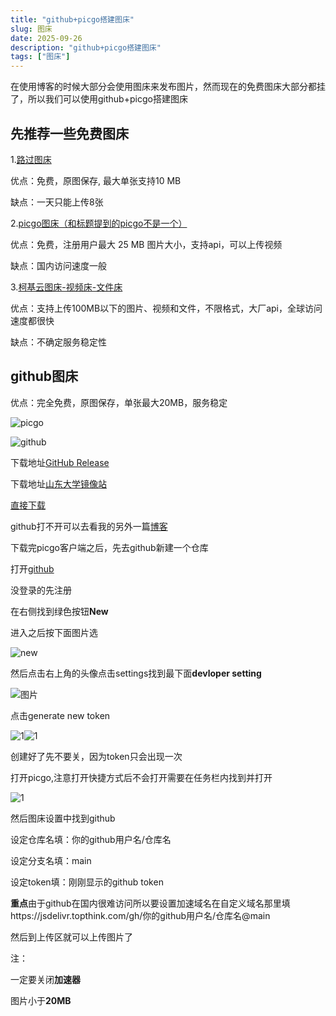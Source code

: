 ```yaml
---
title: "github+picgo搭建图床"
slug: 图床
date: 2025-09-26
description: "github+picgo搭建图床"
tags: ["图床"]
---
```


在使用博客的时候大部分会使用图床来发布图片，然而现在的免费图床大部分都挂了，所以我们可以使用github+picgo搭建图床

## 先推荐一些免费图床

1.[路过图床](https://imgse.com/)

  优点：免费，原图保存, 最大单张支持10 MB

  缺点：一天只能上传8张

2.[picgo图床（和标题提到的picgo不是一个）](https://www.picgo.net/)

  优点：免费，注册用户最大 25 MB 图片大小，支持api，可以上传视频

  缺点：国内访问速度一般

3.[柯基云图床-视频床-文件床](https://tc.qdqqd.com/)

  优点：支持上传100MB以下的图片、视频和文件，不限格式，大厂api，全球访问速度都很快

  缺点：不确定服务稳定性

## github图床

  优点：完全免费，原图保存，单张最大20MB，服务稳定

![picgo](https://jsdelivr.topthink.com/gh/SWC519/blog-img@main/img/New%20LOGO-150.png)

![github](https://jsdelivr.topthink.com/gh/SWC519/blog-img@main/img/OIP-C.webp)

下载地址[GitHub Release](https://mirrors.sdu.edu.cn/github-release/1758802918/github-release/Molunerfinn_PicGo/)

下载地址[山东大学镜像站](https://mirrors.sdu.edu.cn/github-release/1758802918/github-release/Molunerfinn_PicGo/)

[直接下载](https://mirrors.sdu.edu.cn/github-release/1758802918/github-release/Molunerfinn_PicGo/v2.3.1/PicGo-Setup-2.3.1.exe)

github打不开可以去看我的另外一篇[博客](https://blog.enencloud.us.kg/posts/1)

下载完picgo客户端之后，先去github新建一个仓库

打开[github](https://github.com/)

没登录的先注册

在右侧找到绿色按钮**New**

进入之后按下面图片选

![new](https://jsdelivr.topthink.com/gh/SWC519/blog-img@main/img/20250926124917.png)

然后点击右上角的头像点击settings找到最下面**devloper setting**

![图片](https://jsdelivr.topthink.com/gh/SWC519/blog-img@main/img/20250926125323.png)

点击generate new token

![1](https://jsdelivr.topthink.com/gh/SWC519/blog-img@main/img/20250926125450.png)![1](https://cdn.jsdmirror.com/gh/SWC519/blog-img@main/img/20250926130650.png)

创建好了先不要关，因为token只会出现一次

打开picgo,注意打开快捷方式后不会打开需要在任务栏内找到并打开

![1](https://jsdelivr.topthink.com/gh/SWC519/blog-img@main/img/20250926130900.png)

然后图床设置中找到github

设定仓库名填：你的github用户名/仓库名

设定分支名填：main

设定token填：刚刚显示的github token

**重点**由于github在国内很难访问所以要设置加速域名在自定义域名那里填https://jsdelivr.topthink.com/gh/你的github用户名/仓库名@main

然后到上传区就可以上传图片了

注：

一定要关闭**加速器**

图片小于**20MB**
